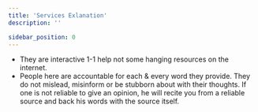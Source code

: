 ```yaml
---
title: 'Services Exlanation'
description: ''

sidebar_position: 0
---
```


-   They are interactive 1-1 help not some hanging resources on the internet.
-   People here are accountable for each & every word they provide. They do not mislead, misinform or be stubborn about with their thoughts. If one is not reliable to give an opinion, he will recite you from a reliable source and back his words with the source itself.
